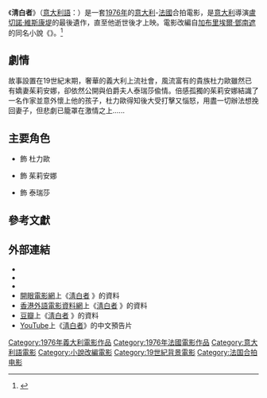{{expand|time=2016-11-11T02:19:56+00:00}}

{{noteTA
|T=zh-cn:无辜 (1976年电影); zh-tw:無辜者; zh-hk:淸白者;
|G1=Movie
|G2=Show
|1=zh-cn:无辜; zh-tw:無辜者; zh-hk:淸白者;
|2=zh-tw:吉安卡羅·吉安尼尼; zh-hk:眞安卡奴·眞安里尼; zh-cn:吉安卡罗·吉安尼尼;
|3=zh-tw:勞拉·安東內利; zh-hk:羅拉·安妲妮梨; zh-cn:罗拉·安托内利;
|4=zh-tw:珍妮佛·歐尼爾; zh-hk:珍妮花·奧妮露; zh-cn:詹妮弗·欧内尔;
}}

{{Infobox film
| name           = 淸白者
|original_name  = {{lang|it|''L'innocente''}}
| image          = L'innocente (1978 Hong Kong poster).jpg
| image_size     = 
| caption        = 1978年的香港版電影海報
| director       = [[盧切諾·維斯康堤|盧切諾·維斯康堤]]
| producer       = Giovanni Bertolucci 
| based on       = 
| writer         = Suso Cecchi d'Amico<br>{{tsl|it|Enrico Medioli|安里克·梅迪奧里}}<br>[[盧切諾·維斯康堤|盧切諾·維斯康堤]]
| narrator       = 
| starring       = {{tsl|en|Giancarlo Giannini|眞安卡奴·眞安里尼}}<br>{{tsl|en|Laura Antonelli|羅拉·安妲妮梨}}<br>{{tsl|en|Jennifer O'Neill|珍妮花·奧妮露}}
| music          = Franco Mannino
| cinematography = Pasqualino De Santis
| editing        = Ruggero Mastroianni
| distributor    = {{flagicon|USA}} Analysis Film Releasing Corporation
| released       = {{flagicon|ITA}} 1976年5月18日<br>{{flagicon|British Hong Kong}} 1978年<br>{{flagicon|USA}} 1979年1月11日
| runtime        = 125[[分鐘|分鐘]]
| country        = {{ITA}}<br>{{FRA}}
| language       = [[意大利語|意大利語]] 
| budget         = 
| followed_by   =
| tw_name       = 無辜者
| hk_name       = 淸白者
| cn_name       = 无辜
| website        = 
}}
{{Portal box|電影|意大利}}

《'''淸白者'''》（[[意大利語|意大利語]]：{{lang|it|''L'innocente''}}）是一套[[1976年電影|1976年]]的[[意大利電影|意大利]]-[[法國電影|法國]]合拍電影，是[[意大利|意大利]]導演[[盧切諾·維斯康堤|盧切諾·維斯康堤]]的最後遺作，直至他逝世後才上映。電影改編自[[加布里埃爾·鄧南遮|加布里埃爾·鄧南遮]]的同名小說《{{tsl|en|The Intruder (D'Annunzio novel)|無辜者 (小說)|無辜-{者}-}}》。<ref>{{cite web|url=http://en.unifrance.org/movie/4306/l-innocent|title=L'Innocent|publisher=unifrance.org|accessdate=2014-02-28|archive-date=2016-04-09|archive-url=https://web.archive.org/web/20160409130333/http://en.unifrance.org/movie/4306/l-innocent|dead-url=no}}</ref>

==劇情==
故事設置在19世紀末期，奢華的義大利上流社會，風流富有的貴族杜力歐雖然已有嬌妻茱莉安娜，卻依然公開與伯爵夫人泰瑞莎偸情。倍感孤獨的茱莉安娜結識了一名作家並意外懷上他的孩子，杜力歐得知後大受打擊又惱怒，用盡一切辦法想挽回妻子，但悲劇已籠罩在激情之上......

==主要角色==
*{{tsl|en|Giancarlo Giannini|眞安卡奴·眞安里尼}} 飾 杜力歐
*{{tsl|en|Laura Antonelli|羅拉·安妲妮梨}} 飾 茱莉安娜
*{{tsl|en|Jennifer O'Neill|珍妮花·奧妮露}} 飾 泰瑞莎

==參考文獻==
{{Reflist}}

==外部連結==
* {{IMDb title|0074686|淸白者}}
* {{Amg movie|24895|淸白者}}
* {{Rotten-tomatoes|the_innocent_1976|淸白者}}
* [[開眼電影網|開眼電影網]]上《[http://app2.atmovies.com.tw/film/fiit30074686/ 淸白者] {{Wayback|url=http://app2.atmovies.com.tw/film/fiit30074686/ |date=20160921061341 }}》的資料 {{zh-tw}}
* [[香港外語電影資料網|香港外語電影資料網]]上《[http://playitagain.info/site/1978/innocent-the/ 淸白者] {{Wayback|url=http://playitagain.info/site/1978/innocent-the/ |date=20161113115235 }}》的資料 {{zh-hk}}
* [[豆瓣|豆瓣]]上《[https://movie.douban.com/subject/1302922/ 淸白者] {{Wayback|url=https://movie.douban.com/subject/1302922/ |date=20170220165600 }}》的資料 {{zh-cn}}
* [[YouTube|YouTube]]上《[https://www.youtube.com/watch?v=rws5D6il0Y0 淸白者]》的中文預告片 {{zh-tw}}

[[Category:1976年義大利電影作品|Category:1976年義大利電影作品]]
[[Category:1976年法國電影作品|Category:1976年法國電影作品]]
[[Category:意大利語電影|Category:意大利語電影]]
[[Category:小說改編電影|Category:小說改編電影]]
[[Category:19世紀背景電影|Category:19世紀背景電影]]
[[Category:法国合拍电影|Category:法国合拍电影]]
